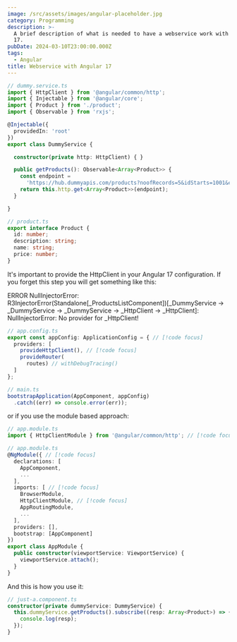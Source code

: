 ---
image: /src/assets/images/angular-placeholder.jpg
category: Programming
description: >-
  A brief description of what is needed to have a webservice work with angular
  17.
pubDate: 2024-03-10T23:00:00.000Z
tags:
  - Angular
title: Webservice with Angular 17
---

```typescript
// dummy.service.ts
import { HttpClient } from '@angular/common/http';
import { Injectable } from '@angular/core';
import { Product } from './product';
import { Observable } from 'rxjs';

@Injectable({
  providedIn: 'root'
})
export class DummyService {

  constructor(private http: HttpClient) { }

  public getProducts(): Observable<Array<Product>> {
    const endpoint =
      'https://hub.dummyapis.com/products?noofRecords=5&idStarts=1001&currency=usd';
    return this.http.get<Array<Product>>(endpoint);
  }

}

```

```typescript
// product.ts
export interface Product {
  id: number;
  description: string;
  name: string;
  price: number;
}
```

It's important to provide the HttpClient in your Angular 17 configuration. If you forget this step you will get something like this:

ERROR NullInjectorError: R3InjectorError(Standalone\[\_ProductsListComponent])\[\_DummyService -> \_DummyService -> \_DummyService -> \_HttpClient -> \_HttpClient]: 
  NullInjectorError: No provider for \_HttpClient!

```typescript
// app.config.ts
export const appConfig: ApplicationConfig = { // [!code focus]
  providers: [
    provideHttpClient(), // [!code focus]
    provideRouter(
      routes) // withDebugTracing()
  ]
};

// main.ts
bootstrapApplication(AppComponent, appConfig)
  .catch((err) => console.error(err));

```

or if you use the module based approach:

```typescript
// app.module.ts
import { HttpClientModule } from '@angular/common/http'; // [!code focus]

// app.module.ts
@NgModule({ // [!code focus]
  declarations: [
    AppComponent,
    ...
  ],
  imports: [ // [!code focus]
    BrowserModule,
    HttpClientModule, // [!code focus]
    AppRoutingModule,
    ...
  ],
  providers: [],
  bootstrap: [AppComponent]
})
export class AppModule {
  public constructor(viewportService: ViewportService) {
    viewportService.attach();
  }
}
```

And this is how you use it:

```typescript
// just-a.component.ts
constructor(private dummyService: DummyService) {
  this.dummyService.getProducts().subscribe((resp: Array<Product>) => {
    console.log(resp);
  });
}
```
